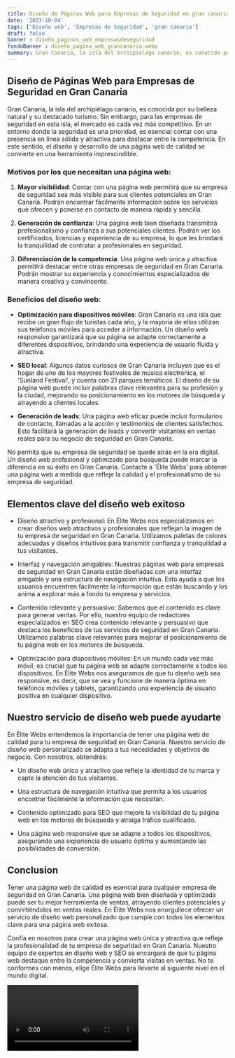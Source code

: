```yaml
---
title: Diseño de Páginas Web para Empresas de Seguridad en gran canaria
date: '2023-10-04'
tags: ['Diseño web', 'Empresas de Seguridad', 'gran canaria']
draft: false
banner : diseño_paginas_web_empresasdeseguridad
fondoBanner : diseño_pagina_web_grancanaria.webp
summary: Gran Canaria, la isla del archipiélago canario, es conocida por su belleza natural y su destacado turismo. Sin embargo, para las empresas de seguridad en esta isla, el mercado es cada vez más competitivo. En un entorno donde la seguridad es una prioridad, es esencial contar con una presencia en línea sólida y atractiva para destacar entre la competencia. En este sentido, el diseño y desarrollo de una página web de calidad se convierte en una herramienta imprescindible.
---
```


## Diseño de Páginas Web para Empresas de Seguridad en Gran Canaria

Gran Canaria, la isla del archipiélago canario, es conocida por su belleza natural y su destacado turismo. Sin embargo, para las empresas de seguridad en esta isla, el mercado es cada vez más competitivo. En un entorno donde la seguridad es una prioridad, es esencial contar con una presencia en línea sólida y atractiva para destacar entre la competencia. En este sentido, el diseño y desarrollo de una página web de calidad se convierte en una herramienta imprescindible.

### Motivos por los que necesitan una página web:

1. **Mayor visibilidad**: Contar con una página web permitirá que su empresa de seguridad sea más visible para sus clientes potenciales en Gran Canaria. Podrán encontrar fácilmente información sobre los servicios que ofrecen y ponerse en contacto de manera rápida y sencilla.

2. **Generación de confianza**: Una página web bien diseñada transmitirá profesionalismo y confianza a sus potenciales clientes. Podrán ver los certificados, licencias y experiencia de su empresa, lo que les brindará la tranquilidad de contratar a profesionales en seguridad.

3. **Diferenciación de la competencia**: Una página web única y atractiva permitirá destacar entre otras empresas de seguridad en Gran Canaria. Podrán mostrar su experiencia y conocimientos especializados de manera creativa y convincente.

### Beneficios del diseño web:

- **Optimización para dispositivos móviles**: Gran Canaria es una isla que recibe un gran flujo de turistas cada año, y la mayoría de ellos utilizan sus teléfonos móviles para acceder a información. Un diseño web responsivo garantizará que su página se adapte correctamente a diferentes dispositivos, brindando una experiencia de usuario fluida y atractiva.

- **SEO local**: Algunos datos curiosos de Gran Canaria incluyen que es el hogar de uno de los mayores festivales de música electrónica, el 'Sunland Festival', y cuenta con 21 parques temáticos. El diseño de su página web puede incluir palabras clave relevantes para su profesión y la ciudad, mejorando su posicionamiento en los motores de búsqueda y atrayendo a clientes locales.

- **Generación de leads**: Una página web eficaz puede incluir formularios de contacto, llamadas a la acción y testimonios de clientes satisfechos. Esto facilitará la generación de leads y convertir visitantes en ventas reales para su negocio de seguridad en Gran Canaria.

No permita que su empresa de seguridad se quede atrás en la era digital. Un diseño web profesional y optimizado para búsqueda puede marcar la diferencia en su éxito en Gran Canaria. Contacte a 'Élite Webs' para obtener una página web a medida que refleje la calidad y el profesionalismo de su empresa de seguridad.

<GifSeo />

<Cta />

## Elementos clave del diseño web exitoso

- Diseño atractivo y profesional: En Élite Webs nos especializamos en crear diseños web atractivos y profesionales que reflejan la imagen de tu empresa de seguridad en Gran Canaria. Utilizamos paletas de colores adecuadas y diseños intuitivos para transmitir confianza y tranquilidad a tus visitantes.

- Interfaz y navegación amigables: Nuestras páginas web para empresas de seguridad en Gran Canaria están diseñadas con una interfaz amigable y una estructura de navegación intuitiva. Esto ayuda a que los usuarios encuentren fácilmente la información que están buscando y los anima a explorar más a fondo tu empresa y servicios.

- Contenido relevante y persuasivo: Sabemos que el contenido es clave para generar ventas. Por ello, nuestro equipo de redactores especializados en SEO crea contenido relevante y persuasivo que destaca los beneficios de tus servicios de seguridad en Gran Canaria. Utilizamos palabras clave relevantes para mejorar el posicionamiento de tu página web en los motores de búsqueda.

- Optimización para dispositivos móviles: En un mundo cada vez más móvil, es crucial que tu página web se adapte correctamente a todos los dispositivos. En Élite Webs nos aseguramos de que tu diseño web sea responsive, es decir, que se vea y funcione de manera óptima en teléfonos móviles y tablets, garantizando una experiencia de usuario positiva en cualquier dispositivo.

## Nuestro servicio de diseño web puede ayudarte

En Élite Webs entendemos la importancia de tener una página web de calidad para tu empresa de seguridad en Gran Canaria. Nuestro servicio de diseño web personalizado se adapta a tus necesidades y objetivos de negocio. Con nosotros, obtendrás:

- Un diseño web único y atractivo que refleje la identidad de tu marca y capte la atención de tus visitantes.

- Una estructura de navegación intuitiva que permita a los usuarios encontrar fácilmente la información que necesitan.

- Contenido optimizado para SEO que mejore la visibilidad de tu página web en los motores de búsqueda y atraiga tráfico cualificado.

- Una página web responsive que se adapte a todos los dispositivos, asegurando una experiencia de usuario óptima y aumentando las posibilidades de conversión.

## Conclusion

Tener una página web de calidad es esencial para cualquier empresa de seguridad en Gran Canaria. Una página web bien diseñada y optimizada puede ser tu mejor herramienta de ventas, atrayendo clientes potenciales y convirtiéndolos en ventas reales. En Élite Webs nos enorgullece ofrecer un servicio de diseño web personalizado que cumple con todos los elementos clave para una página web exitosa.

Confía en nosotros para crear una página web única y atractiva que refleje la profesionalidad de tu empresa de seguridad en Gran Canaria. Nuestro equipo de expertos en diseño web y SEO se encargará de que tu página web destaque entre la competencia y convierta visitas en ventas. No te conformes con menos, elige Élite Webs para llevarte al siguiente nivel en el mundo digital.

<Video />

<CtaBot job='Empresas de Seguridad' city='gran canaria'/>

<Gmaps query='gran canaria+españa+maps' />
